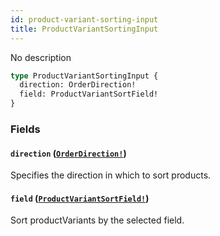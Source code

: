 ```yaml
---
id: product-variant-sorting-input
title: ProductVariantSortingInput
---
```


No description

```graphql
type ProductVariantSortingInput {
  direction: OrderDirection!
  field: ProductVariantSortField!
}
```

### Fields

#### `direction` ([`OrderDirection!`](../../../developer/api-reference/enums/order-direction))

Specifies the direction in which to sort products.

#### `field` ([`ProductVariantSortField!`](../../../developer/api-reference/enums/product-variant-sort-field))

Sort productVariants by the selected field.
